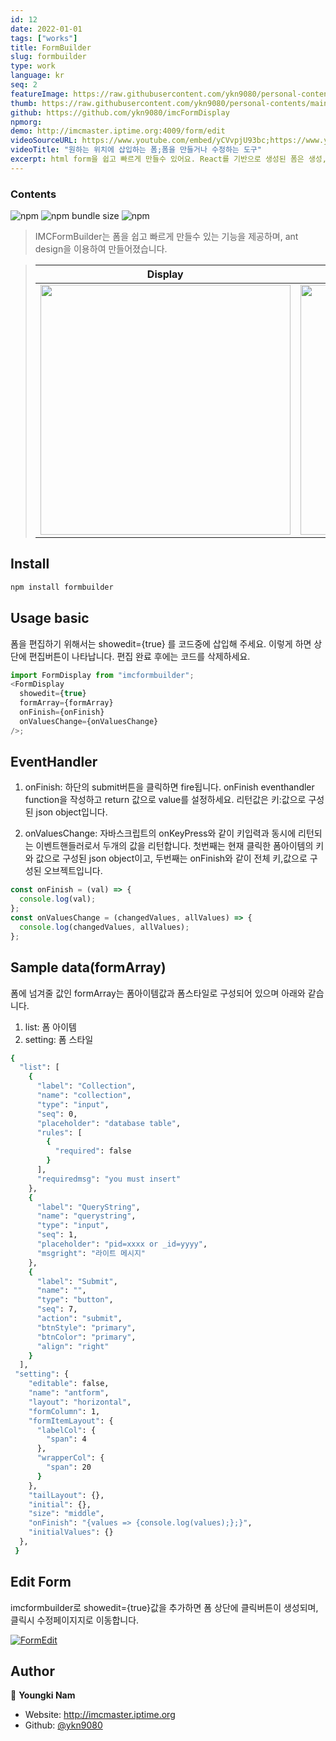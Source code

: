 ```yaml
---
id: 12
date: 2022-01-01
tags: ["works"]
title: FormBuilder
slug: formbuilder
type: work
language: kr
seq: 2
featureImage: https://raw.githubusercontent.com/ykn9080/personal-contents/main/images/work/imcform.png
thumb: https://raw.githubusercontent.com/ykn9080/personal-contents/main/images/work/imcform_edit.png
github: https://github.com/ykn9080/imcFormDisplay
npmorg:
demo: http://imcmaster.iptime.org:4009/form/edit
videoSourceURL: https://www.youtube.com/embed/yCVvpjU93bc;https://www.youtube.com/embed/9hMDpbNx9hg
videoTitle: "원하는 위치에 삽입하는 폼;폼을 만들거나 수정하는 도구"
excerpt: html form을 쉽고 빠르게 만들수 있어요. React를 기반으로 생성된 폼은 생성, 편집할 수 있는 기능이 제공됩니다.
---
```


### Contents

![npm](https://img.shields.io/npm/v/imcformbuilder)
![npm bundle size](https://img.shields.io/bundlephobia/min/imcformbuilder?style=plastic)
![npm](https://img.shields.io/npm/dm/imcformbuild)

> IMCFormBuilder는 폼을 쉽고 빠르게 만들수 있는 기능을 제공하며, ant design을 이용하여 만들어졌습니다.

> | Display                                                                                                                | Form Edit                                                                                                            |
> | ---------------------------------------------------------------------------------------------------------------------- | -------------------------------------------------------------------------------------------------------------------- |
> | <a href="http://imcmaster.iptime.org/form" ><img src="https://i.ibb.co/7yWH0tT/antformdisplay.png" width="400px"/></a> | <a href="http://imcmaster.iptime.org:3080" ><img src="https://i.ibb.co/RNbtwWF/imcformedit.png" width="400px"/> </a> |

## Install

```sh
npm install formbuilder
```

## Usage basic

폼을 편집하기 위해서는 showedit={true} 를 코드중에 삽입해 주세요.
이렇게 하면 상단에 편집버튼이 나타납니다. 편집 완료 후에는 코드를 삭제하세요.

```js
import FormDisplay from "imcformbuilder";
<FormDisplay
  showedit={true}
  formArray={formArray}
  onFinish={onFinish}
  onValuesChange={onValuesChange}
/>;
```

## EventHandler

1. onFinish: 하단의 submit버튼을 클릭하면 fire됩니다. onFinish eventhandler function을 작성하고 return 값으로 value를 설정하세요.
   리턴값은 키:값으로 구성된 json object입니다.

2. onValuesChange: 자바스크립트의 onKeyPress와 같이 키입력과 동시에 리턴되는 이벤트핸들러로서 두개의 값을 리턴합니다.
   첫번째는 현재 클릭한 폼아이템의 키와 값으로 구성된 json object이고, 두번째는 onFinish와 같이 전체 키,값으로 구성된 오브젝트입니다.

```js
const onFinish = (val) => {
  console.log(val);
};
const onValuesChange = (changedValues, allValues) => {
  console.log(changedValues, allValues);
};
```

## Sample data(formArray)

폼에 넘겨줄 값인 formArray는 폼아이템값과 폼스타일로 구성되어 있으며 아래와 같습니다.

1. list: 폼 아이템
2. setting: 폼 스타일

```sh
{
  "list": [
    {
      "label": "Collection",
      "name": "collection",
      "type": "input",
      "seq": 0,
      "placeholder": "database table",
      "rules": [
        {
          "required": false
        }
      ],
      "requiredmsg": "you must insert"
    },
    {
      "label": "QueryString",
      "name": "querystring",
      "type": "input",
      "seq": 1,
      "placeholder": "pid=xxxx or _id=yyyy",
      "msgright": "라이트 메시지"
    },
    {
      "label": "Submit",
      "name": "",
      "type": "button",
      "seq": 7,
      "action": "submit",
      "btnStyle": "primary",
      "btnColor": "primary",
      "align": "right"
    }
  ],
 "setting": {
    "editable": false,
    "name": "antform",
    "layout": "horizontal",
    "formColumn": 1,
    "formItemLayout": {
      "labelCol": {
        "span": 4
      },
      "wrapperCol": {
        "span": 20
      }
    },
    "tailLayout": {},
    "initial": {},
    "size": "middle",
    "onFinish": "{values => {console.log(values);};}",
    "initialValues": {}
  },
 }
```

## Edit Form

imcformbuilder로 showedit={true}값을 추가하면 폼 상단에 클릭버튼이 생성되며, 클릭시 수정페이지지로 이동합니다.

[![FormEdit](https://i.ibb.co/ZhgW0SR/Imcformedit-small.png)](https://www.youtube.com/watch?v=_Fgp1g39Dc8 "Everything Is AWESOME")

## Author

👤 **Youngki Nam**

- Website: http://imcmaster.iptime.org
- Github: [@ykn9080](https://github.com/ykn9080)
